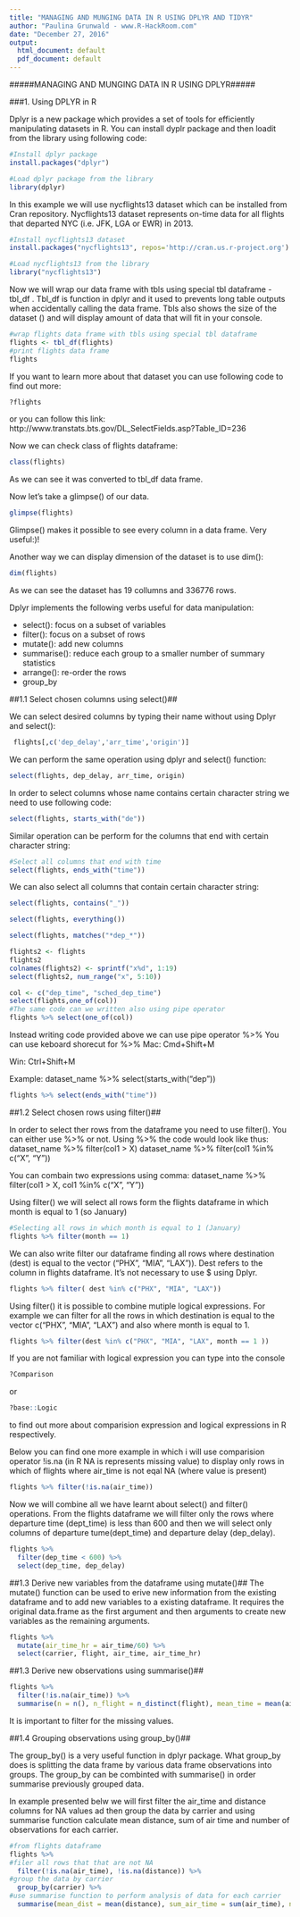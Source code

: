 ```yaml
---
title: "MANAGING AND MUNGING DATA IN R USING DPLYR AND TIDYR"
author: "Paulina Grunwald - www.R-HackRoom.com"
date: "December 27, 2016"
output:
  html_document: default
  pdf_document: default
---
```


#####MANAGING AND MUNGING DATA IN R USING DPLYR#####

###1. Using DPLYR in R

Dplyr is a new package which provides a set of tools for efficiently manipulating datasets in R. You can install dyplr package and then loadit from the library using following code:

```r
#Install dplyr package
install.packages("dplyr")
```

```r
#Load dplyr package from the library
library(dplyr)
```

In this example we will use nycflights13 dataset which can be installed from Cran repository. Nycflights13 dataset represents on-time data for all flights that departed NYC (i.e. JFK, LGA or EWR) in 2013.

```r
#Install nycflights13 dataset
install.packages("nycflights13", repos='http://cran.us.r-project.org')
```
```r
#Load nycflights13 from the library
library("nycflights13")
```

Now we will wrap our data frame with tbls using special tbl dataframe - tbl_df . Tbl_df is function in dplyr and it used to prevents long table outputs when accidentally calling the data frame. Tbls also shows the size of the dataset () and will display amount of data that will fit in your console.

```r
#wrap flights data frame with tbls using special tbl dataframe
flights <- tbl_df(flights)
#print flights data frame
flights
```

If you want to learn more about that dataset you can use following code to find out more:

```r
?flights
```

or you can follow this link: http://www.transtats.bts.gov/DL_SelectFields.asp?Table_ID=236

Now we can check class of flights dataframe:
```r
class(flights)
```
As we can see it was converted to tbl_df data frame.

Now let's take a glimpse() of our data.
```r
glimpse(flights)
```
Glimpse() makes it possible to see every column in a data frame. Very useful:)!

Another way we can display dimension of the dataset is to use dim():
```r
dim(flights)
```
As we can see the dataset has 19 collumns and 336776 rows.



Dplyr implements the following verbs useful for data manipulation:

* select(): focus on a subset of variables
* filter(): focus on a subset of rows
* mutate(): add new columns
* summarise(): reduce each group to a smaller number of summary statistics
* arrange(): re-order the rows
* group_by 

##1.1 Select chosen columns using select()##

We can select desired columns by typing their name without using Dplyr and select():

```r
 flights[,c('dep_delay','arr_time','origin')]
```

We can perform the same operation using dplyr and select() function:

```r
select(flights, dep_delay, arr_time, origin)
```

In order to select columns  whose name contains certain character string we need to use following code:

```r
select(flights, starts_with("de"))
```
Similar operation can be perform for the columns that end with certain character string:

```r
#Select all columns that end with time
select(flights, ends_with("time"))
```

We can also select all columns that contain certain character string:
```r
select(flights, contains("_"))
```

```r
select(flights, everything())
```


```r
select(flights, matches("*dep_*"))
```

```r
flights2 <- flights
flights2
colnames(flights2) <- sprintf("x%d", 1:19)
select(flights2, num_range("x", 5:10))

```

```r
col <- c("dep_time", "sched_dep_time")
select(flights,one_of(col))
#The same code can we written also using pipe operator
flights %>% select(one_of(col))
```


Instead writing code provided above we can use pipe operator %>%
You can use keboard shorecut for %>%
Mac: Cmd+Shift+M 

Win: Ctrl+Shift+M


Example: dataset_name %>% select(starts_with("dep"))
```r
flights %>% select(ends_with("time"))
```

##1.2 Select chosen rows using filter()##

In order to select ther rows from the dataframe you need to use filter(). You can either use %>% or not.
Using %>% the code would look like thus:
dataset_name %>% filter(col1 > X)
dataset_name %>% filter(col1 %in% c("X", "Y"))

You can combain two expressions using comma:
dataset_name %>% filter(col1 > X, col1 %in% c("X", "Y"))

Using filter() we will select all rows form the flights dataframe in which month is equal to 1 (so January)

```r
#Selecting all rows in which month is equal to 1 (January)
flights %>% filter(month == 1)
```

We can also write filter our dataframe finding all rows where destination (dest) is equal to the vector ("PHX", "MIA", "LAX")). Dest refers to the column in flights dataframe. It's not necessary to use $ using Dplyr. 

```r
flights %>% filter( dest %in% c("PHX", "MIA", "LAX"))
```

Using filter() it is possible to combine mutiple logical expressions. For example we can filter for all the rows in which destination is equal to the vector c("PHX", "MIA", "LAX") and also where month is equal to 1.


```r
flights %>% filter(dest %in% c("PHX", "MIA", "LAX", month == 1 ))
```

If you are not familiar with logical expression you can type into the console
```r
?Comparison
```
or
```r
?base::Logic
```
to find out more about comparision expression and logical expressions in R respectively.

Below you can find one more example in which i will use comparision operator !is.na (in R NA is represents missing value) to display only rows in which of flights where air_time is not eqal NA (where value is present)

```r
flights %>% filter(!is.na(air_time))
```

Now we will combine all we have learnt about select() and filter() operations. From the flights dataframe we will filter only the rows where departure time (dept_time) is less than 600 and then we will select only columns of departure tume(dept_time) and departure delay (dep_delay).

```r
flights %>% 
  filter(dep_time < 600) %>%
  select(dep_time, dep_delay)
```



##1.3 Derive new variables from the dataframe using mutate()##
The mutate() function can be used to erive new information from the existing dataframe and to add new variables to a existing dataframe. It requires the original data.frame as the first argument and then arguments to create new variables as the remaining arguments. 


```r
flights %>%
  mutate(air_time_hr = air_time/60) %>%
  select(carrier, flight, air_time, air_time_hr)
```



##1.3 Derive new observations using summarise()##


```r
flights %>%
  filter(!is.na(air_time)) %>%
  summarise(n = n(), n_flight = n_distinct(flight), mean_time = mean(air_time))
```


It is important to filter for the missing values.


##1.4 Grouping observations using group_by()##

The group_by() is a very useful function in dplyr package. What group_by does is splitting the data frame by various data frame observations into groups. The group_by can be combinted with summarise() in order summarise previously grouped data.

In example presented belw we will first filter the air_time and distance columns for NA values ad then group the data by carrier and using summarise function calculate mean distance, sum of air time and number of observations for each carrier.

```r
#from flights dataframe
flights %>% 
#filer all rows that that are not NA
  filter(!is.na(air_time), !is.na(distance)) %>%
#group the data by carrier
  group_by(carrier) %>%
#use summarise function to perform analysis of data for each carrier
  summarise(mean_dist = mean(distance), sum_air_time = sum(air_time), n = n())
```



